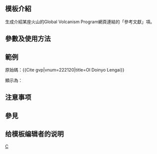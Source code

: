 <includeonly><!-- 在這裡加入模板的保護標識 --></includeonly><noinclude>{{Documentation subpage}}</noinclude>
<!-- 在本行下編輯模板說明 -->
== 模板介紹 ==
生成介紹某座火山的Global Volcanism Program網頁連結的「參考文獻」項。

== 參數及使用方法 ==

== 範例 ==
原始碼：<nowiki>{{Cite gvp|vnum=222120|title=Ol Doinyo Lengai}}</nowiki>

顯示為：

{{Cite gvp|vnum=222120|title=Ol Doinyo Lengai}}

== 注意事项 ==

== 參見 ==

== 给模板编辑者的说明 ==

<includeonly>
<!-- 本行下加入模板的分類 -->
[[Category:外部资源模板|C]]

</includeonly>